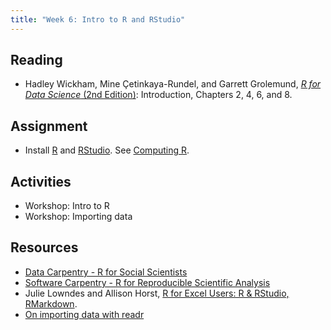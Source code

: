 ```yaml
---
title: "Week 6: Intro to R and RStudio"
---
```



## Reading
- Hadley Wickham, Mine Çetinkaya-Rundel, and Garrett Grolemund, [*R for Data Science* (2nd Edition)](https://r4ds.hadley.nz): Introduction, Chapters 2, 4, 6, and  8.

## Assignment
- Install [R](https://cloud.r-project.org) and [RStudio](https://posit.co/download/rstudio-desktop/). See [Computing R](/computing.qmd#sec-r).

## Activities
- Workshop: Intro to R
- Workshop: Importing data

## Resources
- [Data Carpentry - R for Social Scientists](https://datacarpentry.org/r-socialsci/)
- [Software Carpentry - R for Reproducible Scientific Analysis](https://swcarpentry.github.io/r-novice-gapminder/)
- Julie Lowndes and Allison Horst, [R for Excel Users: R & RStudio, RMarkdown](https://rstudio-conf-2020.github.io/r-for-excel/rstudio.html).
- [On importing data with readr](https://jessesadler.github.io/notes-tidyverse/01-readr.html)
